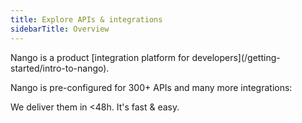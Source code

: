 ```yaml
---
title: Explore APIs & integrations
sidebarTitle: Overview
---
```


<Info>
Nango is a product [integration platform for developers](/getting-started/intro-to-nango).
</Info>

Nango is pre-configured for 300+ APIs and many more integrations:

<CardGroup cols={2}>
<Card title="All APIs" icon="list" href="https://www.nango.dev/api-integrations">
</Card>
<Card title="All pre-built integrations" icon="list" href="https://www.nango.dev/templates">
</Card>
<Card title="Request a new API or integration" icon="circle-question" href="https://nango.dev/slack">
We deliver them in &lt;48h.
</Card>
<Card title="Contribute a new API or integration" icon="heart" href="/guides/new-api-support">
It's fast & easy.
</Card>
</CardGroup>